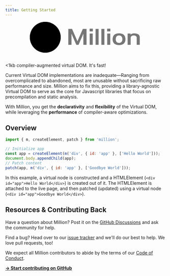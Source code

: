 ```yaml
---
title: Getting Started
---
```



<center>
  <svg width="350" height="97" viewBox="0 0 484 134" fill="none" xmlns="http://www.w3.org/2000/svg">
    <circle cx="67" cy="67" r="67" fill="black" />
    <circle cx="67" cy="67" r="67" fill="url(#paint0_radial)" fillOpacity="0.5" />
    <path
      fillRule="evenodd"
      clipRule="evenodd"
      d="M42.3728 105.947C46.7894 99.4669 55.7772 95.0309 66.1465 95.0309C76.5158 95.0309 85.5036 99.4669 89.9202 105.947C85.5036 112.426 76.5158 116.863 66.1465 116.863C55.7772 116.863 46.7894 112.426 42.3728 105.947Z"
      fill="url(#paint1_linear)"
    />
    <path
      d="M42.2126 57.8C46.6263 51.389 55.6084 47 65.9711 47C76.3338 47 85.3159 51.389 89.7296 57.8C85.3159 64.211 76.3338 68.6 65.9711 68.6C55.6084 68.6 46.6263 64.211 42.2126 57.8Z"
      fill="url(#paint2_linear)"
    />
    <path
      d="M66.4252 82.059C60.0036 88.4165 51.2941 91.9881 42.2126 91.9881C33.1311 91.9881 24.4216 88.4165 18 82.059L42.2126 57.8L66.4252 82.059Z"
      fill="url(#paint3_linear)"
    />
    <path
      d="M114 82.0709C107.578 88.4284 98.8689 92 89.7874 92C80.7059 92 71.9964 88.4284 65.5748 82.0709L89.7874 57.8L114 82.0709Z"
      fill="url(#paint4_linear)"
    />
    <path
      d="M206.9 84.2L230.3 30.7H246.5V100H232.7V51.3L211.7 100H202L181 51.3V100H167.3V30.7H183.5L206.9 84.2ZM260.148 100V50.9H273.348V100H260.148ZM259.848 41.5V29.6H273.748V41.5H259.848ZM298.927 30.7V100H285.727V30.7H298.927ZM324.122 30.7V100H310.922V30.7H324.122ZM336.417 100V50.9H349.617V100H336.417ZM336.117 41.5V29.6H350.017V41.5H336.117ZM387.796 50C392.596 50 396.763 50.6333 400.296 51.9C403.829 53.1 406.729 54.8333 408.996 57.1C411.263 59.3 412.929 61.9667 413.996 65.1C415.129 68.1667 415.696 71.6 415.696 75.4C415.696 83.6 413.363 89.9333 408.696 94.4C404.096 98.8 397.129 101 387.796 101C378.529 101 371.529 98.8 366.796 94.4C362.129 89.9333 359.796 83.6 359.796 75.4C359.796 71.6 360.329 68.1667 361.396 65.1C362.529 61.9667 364.229 59.3 366.496 57.1C368.829 54.8333 371.763 53.1 375.296 51.9C378.829 50.6333 382.996 50 387.796 50ZM387.796 59.2C385.196 59.2 382.963 59.6667 381.096 60.6C379.296 61.4667 377.796 62.6667 376.596 64.2C375.463 65.7333 374.629 67.5 374.096 69.5C373.563 71.4333 373.296 73.4333 373.296 75.5C373.296 77.5667 373.563 79.5667 374.096 81.5C374.629 83.4333 375.463 85.1333 376.596 86.6C377.796 88.0667 379.296 89.2667 381.096 90.2C382.963 91.0667 385.196 91.5 387.796 91.5C390.396 91.5 392.596 91.0667 394.396 90.2C396.263 89.2667 397.763 88.0667 398.896 86.6C400.096 85.1333 400.963 83.4333 401.496 81.5C402.029 79.5667 402.296 77.5667 402.296 75.5C402.296 73.4333 402.029 71.4333 401.496 69.5C400.963 67.5 400.096 65.7333 398.896 64.2C397.763 62.6667 396.263 61.4667 394.396 60.6C392.596 59.6667 390.396 59.2 387.796 59.2ZM437.773 50.9V55.7C439.639 53.6333 441.973 52.1667 444.773 51.3C447.639 50.3667 450.406 49.9 453.073 49.9C460.673 49.9 466.706 51.3333 471.173 54.2C475.639 57.0667 477.873 61.6667 477.873 68V100H464.673V68.6C464.673 67.1333 464.306 65.8333 463.573 64.7C462.906 63.5 461.973 62.5 460.773 61.7C459.573 60.9 458.173 60.3 456.573 59.9C454.973 59.4333 453.273 59.2 451.473 59.2C447.606 59.2 444.439 60.1333 441.973 62C439.506 63.8667 438.273 66.4667 438.273 69.8V100H425.073V50.9H437.773Z"
      fill="#777777"
    />
    <defs>
      <radialGradient
        id="paint0_radial"
        cx="0"
        cy="0"
        r="1"
        gradientUnits="userSpaceOnUse"
        gradientTransform="translate(67 67) rotate(90) scale(67)"
      >
        <stop stopColor="#7263EF" />
        <stop offset="1" stopColor="#AE35DD" />
      </radialGradient>
      <linearGradient
        id="paint1_linear"
        x1="66.1465"
        y1="95.0309"
        x2="66.1465"
        y2="116.863"
        gradientUnits="userSpaceOnUse"
      >
        <stop stopColor="#D0244E" />
        <stop offset="1" stopColor="#F44750" />
      </linearGradient>
      <linearGradient
        id="paint2_linear"
        x1="66"
        y1="47"
        x2="66"
        y2="92"
        gradientUnits="userSpaceOnUse"
      >
        <stop stopColor="#F7CB6A" />
        <stop offset="0.770833" stopColor="#F44750" />
        <stop offset="1" stopColor="#D0244E" />
      </linearGradient>
      <linearGradient
        id="paint3_linear"
        x1="66"
        y1="47"
        x2="66"
        y2="92"
        gradientUnits="userSpaceOnUse"
      >
        <stop stopColor="#F7CB6A" />
        <stop offset="0.770833" stopColor="#F44750" />
        <stop offset="1" stopColor="#D0244E" />
      </linearGradient>
      <linearGradient
        id="paint4_linear"
        x1="66"
        y1="47"
        x2="66"
        y2="92"
        gradientUnits="userSpaceOnUse"
      >
        <stop stopColor="#F7CB6A" />
        <stop offset="0.770833" stopColor="#F44750" />
        <stop offset="1" stopColor="#D0244E" />
      </linearGradient>
    </defs>
  </svg>
</center>

<br />

<div className="mr-auto max-w-full w-[880px] text-center px-4 mb-10">
  <p className="text-lg mb-2 text-gray-600 md:!text-2xl">
    &lt;1kb compiler-augmented virtual DOM. It's fast!
  </p>
</div>

Current Virtual DOM implementations are inadequate—Ranging from overcomplicated to abandoned, most are unusable without sacrificing raw performance and size. Million aims to fix this, providing a library-agnostic Virtual DOM to serve as the core for Javascript libraries that focus on precompilation and static analysis.

<Callout emoji="ℹ️">
  With Million, you get the <b>declarativity</b> and <b>flexibility</b> of the Virtual DOM, while
  leveraging the
  <b>performance</b> of compiler-aware optimizations.
</Callout>

## Overview

```js
import { m, createElement, patch } from 'million';

// Initialize app
const app = createElement(m('div', { id: 'app' }, ['Hello World']));
document.body.appendChild(app);
// Patch content
patch(app, m('div', { id: 'app' }, ['Goodbye World']));
```

In this example, a virtual node is constructed and a HTMLElement (`<div id="app">Hello World</div>`) is created out of it. The HTMLElement is attached to the live page, and then patched (updated) using a virtual node (`<div id="app">Goodbye World</div>`).

## Resources & Contributing Back

Have a question about Million? Post it on the [GitHub Discussions](https://github.com/aidenybai/million/discussions) and ask the community for help.

Find a bug? Head over to our [issue tracker](https://github.com/aidenybai/million/issues) and we'll do our best to help. We love pull requests, too!

We expect all Million contributors to abide by the terms of our [Code of Conduct](https://github.com/aidenybai/million/blob/main/.github/CODE_OF_CONDUCT.md).

[**→ Start contributing on GitHub**](https://github.com/aidenybai/million/blob/main/.github/CONTRIBUTING.md)
